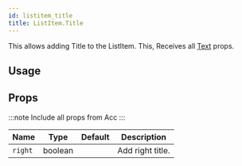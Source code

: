 ```yaml
---
id: listitem_title
title: ListItem.Title
---
```



This allows adding Title to the ListItem.
This, Receives all [Text](text#props) props.

## Usage

## Props

:::note
Include all props from Acc
:::

<div class='table-responsive'>

| Name    | Type    | Default | Description      |
| ------- | ------- | ------- | ---------------- |
| `right` | boolean |         | Add right title. |

</div>
